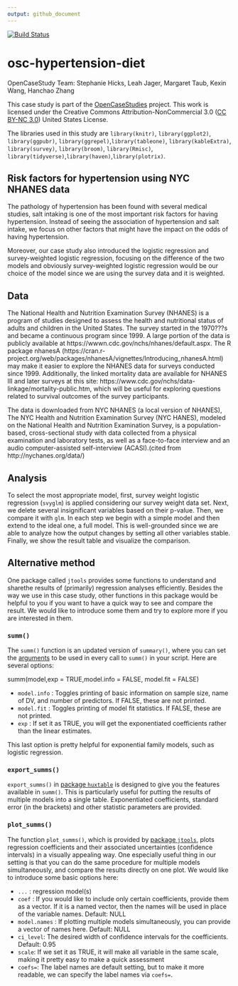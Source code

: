 ```yaml
---
output: github_document
---
```


<!-- README.md is generated from README.Rmd. Please edit that file -->

<!-- badges: start -->
[![Build Status](https://travis-ci.org/opencasestudies/ocs-hypertension-diet.svg?branch=master)](https://travis-ci.org/opencasestudies/ocs-hypertension-diet)
<!-- badges: end -->

# osc-hypertension-diet

OpenCaseStudy Team: Stephanie Hicks, Leah Jager, Margaret Taub, Kexin Wang, Hanchao Zhang


This case study is part of the [OpenCaseStudies](https://opencasestudies.github.io) project. This work is licensed under the Creative Commons Attribution-NonCommercial 3.0 ([CC BY-NC 3.0](https://creativecommons.org/licenses/by-nc/3.0/us/)) United States License.

The libraries used in this study are ` library(knitr)`, ` library(ggplot2)`, ` library(ggpubr)`, ` library(ggrepel)`,` library(tableone)`, ` library(kableExtra)`, ` library(survey)`, ` library(broom)`, `library(Rmisc)`, `library(tidyverse)`,`library(haven)`,`library(plotrix)`.


## Risk factors for hypertension using NYC NHANES data


The pathology of hypertension has been found with several medical studies, salt intaking is one of the most important risk factors for having hypertension. Instead of seeing the association of hypertension and salt intake, we focus on other factors that might have the impact on the odds of having hypertension.

Moreover, our case study also introduced the logistic regression and survey-weighted logistic regression, focusing on the difference of the two models and obviously survey-weighted logistic regression would be our choice of the model since we are using the survey data and it is weighted.




## Data


The National Health and Nutrition Examination Survey (NHANES) is a program of studies designed to assess the health and nutritional status of adults and children in the United States. The survey started in the 1970???s and became a continuous program since 1999. A large portion of the data is publicly available at https://wwwn.cdc.gov/nchs/nhanes/default.aspx. The R package nhanesA (https://cran.r-project.org/web/packages/nhanesA/vignettes/Introducing_nhanesA.html) may make it easier to explore the NHANES data for surveys conducted since 1999. Additionally, the linked mortality data are available for NHANES III and later surveys at this site: https://www.cdc.gov/nchs/data-linkage/mortality-public.htm, which will be useful for exploring questions related to survival outcomes of the survey participants.

The data is downloaded from NYC NHANES (a local version of NHANES), The NYC Health and Nutrition Examination Survey (NYC HANES), modeled on the National Health and Nutrition Examination Survey, is a population-based, cross-sectional study with data collected from a physical examination and laboratory tests, as well as a face-to-face interview and an audio computer-assisted self-interview (ACASI).(cited from http://nychanes.org/data/)

## Analysis


To select the most appropriate model, first, survey weight logistic regression (`svyglm`) is applied considering our survey weight data set. Next, we delete several insignificant variables based on their p-value. Then, we compare it with `glm`. In each step we begin with a simple model and then extend to the ideal one, a full model. This is well-grounded since we are able to analyze how the output changes by setting all other variables stable. Finally, we show the result table and visualize the comparison. 


## Alternative method

One package called `jtools` provides some functions to understand and sharethe results of (primarily) regression analyses efficiently. Besides the way we use in this case study, other functions in this package would be helpful to you if you want to have a quick way to see and compare the result. We would like to introduce some them and try to explore more if you are interested in them.

### `summ()`


The `summ()` function is an updated version of `summary()`, where 
you can set the 
[arguments](https://www.rdocumentation.org/packages/jtools/versions/2.0.0/topics/set_summ_defaults) 
to be used in every call to `summ()` 
in your script. Here are several options:

summ(model,exp = TRUE,model.info = FALSE, model.fit = FALSE)

* `model.info` : Toggles printing of basic information on sample size, name of DV, and number of predictors. If FALSE, these are not printed.
* `model.fit` : Toggles printing of model fit statistics. If FALSE, these are not printed.
* `exp` : If set it as TRUE, you will get the exponentiated coefficients rather than the linear estimates. 

This last option is pretty helpful for exponential family 
models, such as logistic regression.

### `export_summs()`

`export_summs()` in [package `huxtable`](https://cran.r-project.org/web/packages/huxtable/index.html) 
is designed to give 
you the features available in `summ()`. This is particularly
useful for putting the results of multiple models into a 
single table. Exponentiated coefficients, standard error 
(in the brackets) and other statistic parameters are provided.

### `plot_summs()`

The function `plot_summs()`, which is provided by [package 
`jtools`](https://cran.r-project.org/web/packages/jtools/index.html), 
plots regression coefficients and their associated
uncertainties (confidence intervals) in a visually appealing
way. One especially useful thing in our setting is that you 
can do the same procedure for multiple models simultaneously, 
and compare the results directly on one plot. We would like 
to introduce some basic options here:

* `...` : regression model(s)
* `coef` : If you would like to include only certain coefficients, provide them as a vector. If it is a named vector, then the names will be used in place of the variable names. Default: NULL
* `model.names` : If plotting multiple models simultaneously, you can provide a vector of names here. Default: NULL
* `ci_level`: The desired width of confidence intervals for the coefficients. Default: 0.95
* `scale`: If we set it as TRUE, it will make all variable in the same scale, making it pretty easy to make a quick assessment
* `coefs=`: The label names are default setting, but to make it more readable,
we can specify the label names via `coefs=`.







